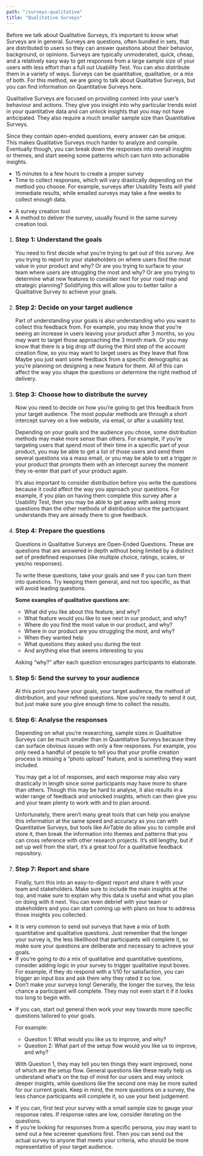 ```yaml
---
path: "/surveys-qualitative"
title: "Qualitative Surveys"
---
```






<MethodLayout pageTitle={props.pageContext.frontmatter.title} method={currentMethod}>
  <SEO title={props.pageContext.frontmatter.title} />
<p></p>
<p>
  Before we talk about Qualitative Surveys, it’s important to know what Surveys are in general. Surveys are questions, often bundled in sets, that are distributed to users so they can answer questions about their behavior, background, or opinions. Surveys are typically unmoderated, quick, cheap, and a relatively easy way to get responses from a large sample size of your users with less effort than a full out Usability Test. You can also distribute them in a variety of ways. Surveys can be quantitative, qualitative, or a mix of both. For this method, we are going to talk about Qualitative Surveys, but you can find information on Quantitative Surveys here.
  </p>
<MethodSectionWhatIs method={currentMethod} title="What is a Qualitative Survey?">
  <p>
    Qualitative Surveys are focused on providing context into your user’s behaviour and actions. They give you insight into why particular trends exist in your quantitative data and can unlock insights that you may not have anticipated. They also require a much smaller sample size than Quantitative Surveys.
  </p>
  <p>
    Since they contain open-ended questions, every answer can be unique. This makes Qualitative Surveys much harder to analyze and compile. Eventually though, you can break down the responses into overall insights or themes, and start seeing some patterns which can turn into actionable insights.
  </p>
</MethodSectionWhatIs>

<MethodSectionNeeds title="What do you need for a Qualitative Survey?">
  <MethodSectionNeedsPartial type="time">
    <ul>
      <li>15 minutes to a few hours to create a proper survey</li>
      <li>Time to collect responses, which will vary drastically depending on the method you choose. For example, surveys after Usability Tests will yield immediate results, while emailed surveys may take a few weeks to collect enough data.</li>
    </ul>
  </MethodSectionNeedsPartial>
  <MethodSectionNeedsPartial type="materials">
    <ul>
      <li>A survey creation tool</li>
      <li>A method to deliver the survey, usually found in the same survey creation tool.</li>
    </ul>
  </MethodSectionNeedsPartial>
</MethodSectionNeeds>

<MethodSectionSteps method={currentMethod} title="How do you conduct a Qualitative Survey?">
  <ol>
    <li>
      <h3>Step 1: Understand the goals</h3>
      You need to first decide what you’re trying to get out of this survey. Are you trying to report to your stakeholders on where users find the most value in your product and why? Or are you trying to surface to your team where users are struggling the most and why? Or are you trying to determine what new features to consider next for your road map and strategic planning? Solidifying this will allow you to better tailor a Qualitative Survey to achieve your goals.
    </li>
    <li>
      <h3>Step 2: Decide on your target audience</h3>
      <p>
      Part of understanding your goals is also understanding who you want to collect this feedback from. For example, you may know that you’re seeing an increase in users leaving your product after 3 months, so you may want to target those approaching the 3 month mark. Or you may know that there is a big drop off during the third step of the account creation flow, so you may want to target users as they leave that flow. Maybe you just want some feedback from a specific demographic as you’re planning on designing a new feature for them. All of this can affect the way you shape the questions or determine the right method of delivery.
      </p>  
    </li>
    <li>
      <h3>Step 3: Choose how to distribute the survey</h3>
      <p>
        Now you need to decide on how you’re going to get this feedback from your target audience. The most popular methods are through a short intercept survey on a live website, via email, or after a usability test.
      </p>
      <p>
        Depending on your goals and the audience you chose, some distribution methods may make more sense than others. For example, if you’re targeting users that spend most of their time in a specific part of your product, you may be able to get a list of those users and send them several questions via a mass email, or you may be able to set a trigger in your product that prompts them with an intercept survey the moment they re-enter that part of your product again.
      </p>
      <p>
        It’s also important to consider distribution before you write the questions because it could affect the way you approach your questions. For example, if you plan on having them complete this survey after a Usability Test, then you may be able to get away with asking more questions than the other methods of distribution since the participant understands they are already there to give feedback.
      </p>
    </li>
    <li>
      <h3>Step 4: Prepare the questions</h3>
      <p>Questions in Qualitative Surveys are Open-Ended Questions. These are  questions that are answered in depth without being limited by a distinct set of predefined responses (like multiple choice, ratings, scales, or yes/no responses).
      </p>
      <p>To write these questions, take your goals and see if you can turn them into questions. Try keeping them general, and not too specific, as that will avoid leading questions. 
      </p>
      <p><strong>Some examples of qualitative questions are:</strong></p>
        <ul>
            <li>What did you like about this feature, and why?</li>
            <li>What feature would you like to see next in our product, and why?</li>
            <li>Where do you find the most value in our product, and why?</li>
            <li>Where in our product are you struggling the most, and why?</li>
            <li>When they wanted help</li>
            <li>What questions they asked you during the test</li>
            <li>And anything else that seems interesting to you</li>
            </ul>
      <p>Asking “why?” after each question encourages participants to elaborate.
        </p>
    </li>
    <li>
      <h3>Step 5: Send the survey to your audience</h3>
      At this point you have your goals, your target audience, the method of distribution, and your refined questions. Now you’re ready to send it out, but just make sure you give enough time to collect the results.
    </li>
    <li>
      <h3>Step 6: Analyse the responses</h3>
      <p>
        Depending on what you’re researching, sample sizes in Qualitative Surveys can be much smaller than in Quantitative Surveys because they can surface obvious issues with only a few responses. For example, you only need a handful of people to tell you that your profile creation process is missing a “photo upload” feature, and is something they want included.
        </p>
      <p>
        You may get a lot of responses, and each response may also vary drastically in length since some participants may have more to share than others. Though this may be hard to analyse, it also results in a wider range of feedback and unlocked insights, which can then give you and your team plenty to work with and to plan around.
        </p>
      <p>
        Unfortunately, there aren’t many great tools that can help you analyse this information at the same speed and accuracy as you can with Quantitative Surveys, but tools like AirTable do allow you to compile and store it, then break the information into themes and patterns that you can cross reference with other research projects. It’s still lengthy, but if set up well from the start, it’s a great tool for a qualitative feedback repository.
        </p>
    </li>
    <li>
      <h3>Step 7: Report and share</h3>
      <p>
        Finally, turn this into an easy-to-digest report and share it with your team and stakeholders. Make sure to include the main insights at the top, and make sure to explain why this data is useful and what you plan on doing with it next. You can even debrief with your team or stakeholders and you can start coming up with plans on how to address those insights you collected.
        </p>
    </li>
  </ol>
</MethodSectionSteps>

<MethodSectionTips method={currentMethod} title="Tips for a great Qualitative Survey">
  <ul>
    <li>
      It is very common to send out surveys that have a mix of both quantitative and qualitative questions. Just remember that the longer your survey is, the less likelihood that participants will complete it, so make sure your questions are deliberate and necessary to achieve your goals.
    </li>
    <li>
      If you’re going to do a mix of qualitative and quantitative questions, consider adding logic in your survey to trigger qualitative input boxes. For example, if they do respond with a 1/10 for satisfaction, you can trigger an input box and ask them why they rated it so low.
    </li>
    <li>
      Don’t make your surveys long! Generally, the longer the survey, the less chance a participant will complete. They may not even start it if it looks too long to begin with.
    </li>
    <li>
      <p>If you can, start out general then work your way towards more specific questions tailored to your goals.
        </p>
      <p>For example:</p>
        <ul>
          <li>Question 1: What would you like us to improve, and why?</li>
          <li>Question 2: What part of the setup flow would you like us to improve, and why?</li>
        </ul>
      <p>With Question 1, they may tell you ten things they want improved, none of which are the setup flow. General questions like these really help us understand what’s on the top of mind for our users and may unlock deeper insights, while questions like the second one may be more suited for our current goals. Keep in mind, the more questions on a survey, the less chance participants will complete it, so use your best judgement.
        </p>
      </li>
    <li>
      If you can, first test your survey with a small sample size to gauge your response rates. If response rates are low, consider iterating on the questions.
      </li>
    <li>
      If you’re looking for responses from a specific persona, you may want to send out a few screener questions first. Then you can send out the actual survey to anyone that meets your criteria, who should be more representative of your target audience.
      </li>
  </ul>
</MethodSectionTips>

<MethodSectionResources method={currentMethod} />

</MethodLayout>
